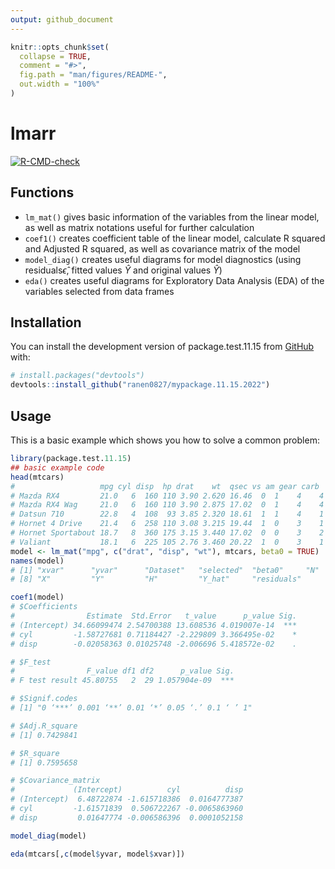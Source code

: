 ```yaml
---
output: github_document
---
```


<!-- README.md is generated from README.Rmd. Please edit that file -->

```r
knitr::opts_chunk$set(
  collapse = TRUE,
  comment = "#>",
  fig.path = "man/figures/README-",
  out.width = "100%"
)
```

# lmarr

<!-- badges: start -->
[![R-CMD-check](https://github.com/ranen0827/mypackage.11.15.2022/workflows/R-CMD-check/badge.svg)](https://github.com/ranen0827/mypackage.11.15.2022/actions)
<!-- badges: end -->


## Functions

* `lm_mat()` gives basic information of the variables from the linear model, as well as matrix notations useful for further calculation
* `coef1()` creates coefficient table of the linear model, calculate R squared and Adjusted R squared, as well as covariance matrix of the model
* `model_diag()` creates useful diagrams for model diagnostics (using residuals$\hat{\epsilon}$, fitted values $\hat{Y}$ and original values $\hat{Y}$)
* `eda()` creates useful diagrams for Exploratory Data Analysis (EDA) of the variables selected from data frames

## Installation

You can install the development version of package.test.11.15 from [GitHub](https://github.com/) with:

``` r
# install.packages("devtools")
devtools::install_github("ranen0827/mypackage.11.15.2022")
```

## Usage

This is a basic example which shows you how to solve a common problem:

```r
library(package.test.11.15)
## basic example code
head(mtcars)
#                   mpg cyl disp  hp drat    wt  qsec vs am gear carb
# Mazda RX4         21.0   6  160 110 3.90 2.620 16.46  0  1    4    4
# Mazda RX4 Wag     21.0   6  160 110 3.90 2.875 17.02  0  1    4    4
# Datsun 710        22.8   4  108  93 3.85 2.320 18.61  1  1    4    1
# Hornet 4 Drive    21.4   6  258 110 3.08 3.215 19.44  1  0    3    1
# Hornet Sportabout 18.7   8  360 175 3.15 3.440 17.02  0  0    3    2
# Valiant           18.1   6  225 105 2.76 3.460 20.22  1  0    3    1
model <- lm_mat("mpg", c("drat", "disp", "wt"), mtcars, beta0 = TRUE)
names(model)
# [1] "xvar"      "yvar"      "Dataset"   "selected"  "beta0"     "N"         "p"        
# [8] "X"         "Y"         "H"         "Y_hat"     "residuals"

coef1(model)
# $Coefficients
#                Estimate  Std.Error   t_value      p_value Sig.
# (Intercept) 34.66099474 2.54700388 13.608536 4.019007e-14  ***
# cyl         -1.58727681 0.71184427 -2.229809 3.366495e-02    *
# disp        -0.02058363 0.01025748 -2.006696 5.418572e-02    .

# $F_test
#                F_value df1 df2      p_value Sig.
# F test result 45.80755   2  29 1.057904e-09  ***

# $Signif.codes
# [1] "0 ‘***’ 0.001 ‘**’ 0.01 ‘*’ 0.05 ‘.’ 0.1 ‘ ’ 1"

# $Adj.R_square
# [1] 0.7429841

# $R_square
# [1] 0.7595658

# $Covariance_matrix
#             (Intercept)          cyl          disp
# (Intercept)  6.48722874 -1.615718386  0.0164777387
# cyl         -1.61571839  0.506722267 -0.0065863960
# disp         0.01647774 -0.006586396  0.0001052158
```


```r
model_diag(model)
```



```r
eda(mtcars[,c(model$yvar, model$xvar)])
```


